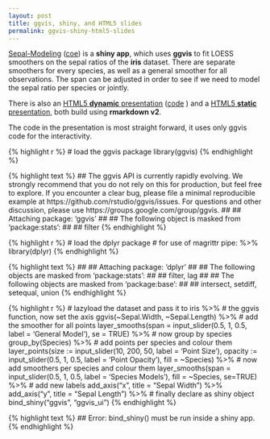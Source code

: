 ```yaml
---
layout: post
title: ggvis, shiny, and HTML5 slides
permalink: ggvis-shiny-html5-slides
---
```

[Sepal-Modeling](http://bquast.shinyapps.io/Iris-App) ([coe](https://github.com/bquast/Iris-App)) is a **shiny app**,
which uses **ggvis** to fit LOESS smoothers on the sepal ratios of the **iris** dataset.
There are separate smoothers  for every species, as well as a general smoother for all observations.
The span can be adjusted in order to see if we need to model the sepal ratio per species or jointly.

There is also an [HTML5 **dynamic** presentation](http://bquast.shinyapps.io/Iris-Presentation) ([code](https://github.com/bquast/Iris-Presentation/blob/master/dynamic.Rmd) )
and a [HTML5 **static** presentation](http://bquast.github.io/Iris-Presentation), both build using **rmarkdown v2**.

The code in the presentation is most straight forward, it uses only ggvis code for the interactivity.


{% highlight r %}
# load the ggvis package
library(ggvis)
{% endhighlight %}



{% highlight text %}
## The ggvis API is currently rapidly evolving. We strongly recommend that you do not rely on this for production, but feel free to explore. If you encounter a clear bug, please file a minimal reproducible example at https://github.com/rstudio/ggvis/issues. For questions and other discussion, please use https://groups.google.com/group/ggvis.
## 
## Attaching package: 'ggvis'
## 
## The following object is masked from 'package:stats':
## 
##     filter
{% endhighlight %}



{% highlight r %}
# load the dplyr package
# for use of magrittr pipe: %>%
library(dplyr)
{% endhighlight %}



{% highlight text %}
## 
## Attaching package: 'dplyr'
## 
## The following objects are masked from 'package:stats':
## 
##     filter, lag
## 
## The following objects are masked from 'package:base':
## 
##     intersect, setdiff, setequal, union
{% endhighlight %}



{% highlight r %}
# lazyload the dataset and pass it to
iris %>%
  # the ggvis function, now set the axis
  ggvis(~Sepal.Width, ~Sepal.Length) %>%
  # add the smoother for all points
  layer_smooths(span = input_slider(0.5, 1, 0.5,
                                    label = 'General Model'),
                se = TRUE) %>%
  # now group by species
  group_by(Species) %>%
  # add points per species and colour them
  layer_points(size := input_slider(10, 200, 50,
                                    label = 'Point Size'),
               opacity := input_slider(0.5, 1, 0.5,
                                       label = 'Point Opacity'),
               fill = ~Species) %>%
  # now add smoothers per species and colour them
  layer_smooths(span = input_slider(0.5, 1, 0.5, label = 'Species Models'), fill = ~Species, se=TRUE) %>%
  # add new labels
  add_axis("x", title = "Sepal Width") %>%
  add_axis("y", title = "Sepal Length") %>%
  # finally declare as shiny object
  bind_shiny("ggvis", "ggvis_ui")
{% endhighlight %}



{% highlight text %}
## Error: bind_shiny() must be run inside a shiny app.
{% endhighlight %}

